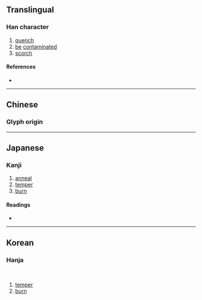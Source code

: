 {{character info}}
==Translingual==

===Han character===
{{Han char|rn=86|rad=火|as=08|sn=12|four=90848|canj=FYOJ|ids=⿰火卒}}

# [[quench]]
# [[be]] [[contaminated]]
# [[scorch]]

====References====
* {{Han ref|kx=0673.240|dkj=19111|dj=1081.210|hdz=32210.120|uh=7120|ud=28960|bh=DA58|bd=55896}}

----

==Chinese==
{{zh-see|淬|v}}

===Glyph origin===
{{Han etym}}

----

==Japanese==

===Kanji===
{{ja-kanji|grade=|rs=火08}}

# [[anneal]]
# [[temper]]
# [[burn]]

====Readings====
* {{ja-readings
|goon=すい
|kanon=さい
|kun=にら-ぐ, や-く}}

----

==Korean==

===Hanja===
{{ko-hanja|쉬}}<br>{{ko-hanja|쵀}}

# [[temper]]
# [[burn]]